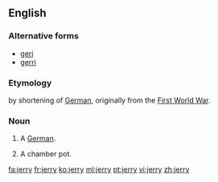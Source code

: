 {{also|Jerry}}
==English==

===Alternative forms===
* [[geri]]
* [[gerri]]

===Etymology===
by shortening of [[German]], originally from the [[First World War]].

===Noun===
{{en-noun|jerries}}

# {{context|British|derogatory|colloquial|lang=en}} A [[German]].
# {{context|British|slang|lang=en}} A chamber pot.

[[fa:jerry]]
[[fr:jerry]]
[[ko:jerry]]
[[ml:jerry]]
[[pt:jerry]]
[[vi:jerry]]
[[zh:jerry]]